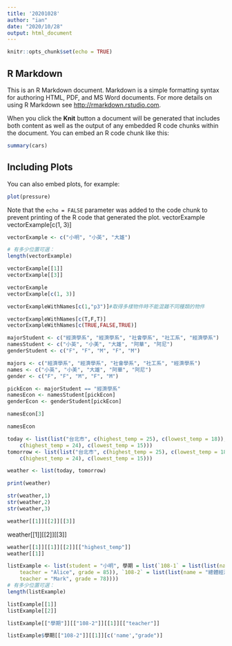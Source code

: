 ---
title: '20201028'
author: "ian"
date: "2020/10/28"
output: html_document
---

```{r setup, include=FALSE}
knitr::opts_chunk$set(echo = TRUE)
```

## R Markdown

This is an R Markdown document. Markdown is a simple formatting syntax for authoring HTML, PDF, and MS Word documents. For more details on using R Markdown see <http://rmarkdown.rstudio.com>.

When you click the **Knit** button a document will be generated that includes both content as well as the output of any embedded R code chunks within the document. You can embed an R code chunk like this:

```{r cars}
summary(cars)
```

## Including Plots

You can also embed plots, for example:

```{r pressure, echo=FALSE}
plot(pressure)
```

Note that the `echo = FALSE` parameter was added to the code chunk to prevent printing of the R code that generated the plot.
vectorExample
vectorExample[c(1, 3)]
```{r}
vectorExample <- c("小明", "小英", "大雄")

# 有多少位置可選：
length(vectorExample)
```
```{r}
vectorExample[[1]]
vectorExample[[3]]
```

```{r}
vectorExample
vectorExample[c(1, 3)]
```
```{r}
vectorExampleWithNames[c(1,"p3")]#取得多樣物件時不能混雜不同種類的物件
```

```{r}
vectorExampleWithNames[c(T,F,T)]
vectorExampleWithNames[c(TRUE,FALSE,TRUE)]
```
```{r}
majorStudent <- c("經濟學系", "經濟學系", "社會學系", "社工系", "經濟學系")
namesStudent <- c("小英", "小美", "大雄", "阿華", "阿尼")
genderStudent <- c("F", "F", "M", "F", "M")
```

```{r}
majors <- c("經濟學系", "經濟學系", "社會學系", "社工系", "經濟學系")
names <- c("小英", "小美", "大雄", "阿華", "阿尼")
gender <- c("F", "F", "M", "F", "M")
```

```{r}
pickEcon <- majorStudent == "經濟學系"
namesEcon <- namesStudent[pickEcon]
genderEcon <- genderStudent[pickEcon]

```

```{r}
namesEcon[3]
```

```{r}
namesEcon
```

```{r}
today <- list(list("台北市", c(highest_temp = 25), c(lowest_temp = 18)), list("新北市", 
    c(highest_temp = 24), c(lowest_temp = 15)))
tomorrow <- list(list("台北市", c(highest_temp = 25), c(lowest_temp = 18)), list("新北市", 
    c(highest_temp = 24), c(lowest_temp = 15)))

weather <- list(today, tomorrow)

print(weather)
```
```{r}
str(weather,1)
str(weather,2)
str(weather,3)
```
```{r}
weather[[1]][[2]][[3]]
```

weather[[1]][[2]][[3]]
```{r}
weather[[1]][[1]][[2]][["highest_temp"]]
weather[[1]]
```
```{r}
listExample <- list(student = "小明", 學期 = list(`108-1` = list(list(name = "個體經濟學", 
    teacher = "Alice", grade = 85)), `108-2` = list(list(name = "總體經濟學", 
    teacher = "Mark", grade = 78))))
# 有多少位置可選：
length(listExample)
```
```{r}
listExample[[1]]
listExample[[2]]
```
```{r}
listExample[["學期"]][["108-2"]][[1]][["teacher"]]
```

```{r}
listExample$學期[["108-2"]][[1]][c('name',"grade")]
```


